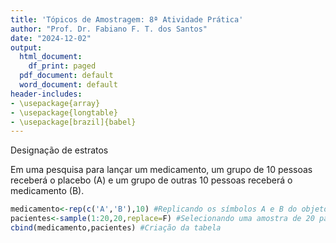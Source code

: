 ```yaml
---
title: 'Tópicos de Amostragem: 8ª Atividade Prática'
author: "Prof. Dr. Fabiano F. T. dos Santos"
date: "2024-12-02"
output:
  html_document:
    df_print: paged
  pdf_document: default
  word_document: default
header-includes:
- \usepackage{array}
- \usepackage{longtable}
- \usepackage[brazil]{babel}
---
```


Designação de estratos

\vspace{0.5cm}

Em uma pesquisa para lançar um medicamento, um grupo de 10 pessoas receberá o placebo (A) e um grupo de outras 10 pessoas receberá o medicamento (B). 

\vspace{0.5cm}

```r
medicamento<-rep(c('A','B'),10) #Replicando os símbolos A e B do objeto c 10 vezes cada
pacientes<-sample(1:20,20,replace=F) #Selecionando uma amostra de 20 pacientes dentre os 20 pacientes, sem reposição. Gera-se uma lista de números de 1 a 20, com a ordem escolhida aleatoriamente 
cbind(medicamento,pacientes) #Criação da tabela
```




